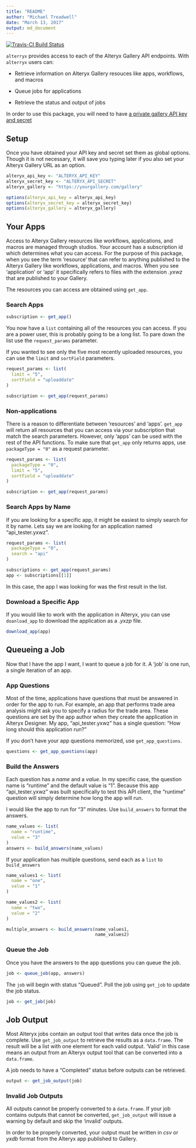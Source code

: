 ```yaml
---
title: "README"
author: "Michael Treadwell"
date: "March 13, 2017"
output: md_document
---
```


[![Travis-CI Build Status](https://travis-ci.org/mtreadwell/alterryx.svg?branch=master)](https://travis-ci.org/mtreadwell/alterryx)

`alterryx` provides access to each of the Alteryx Gallery API
endpoints. With `alterryx` users can:

* Retrieve information on Alteryx Gallery resouces like apps, workflows, and
macros

* Queue jobs for applications

* Retrieve the status and output of jobs

In order to use this package, you will need to have [a private gallery
API key and secret](https://community.alteryx.com/t5/Alteryx-Knowledge-Base/Private-Gallery-API-Key-and-Secret/ta-p/22009)

## Setup

Once you have obtained your API key and secret set them as global options.
Though it is not necessary, it will save you typing later if you also set your
Alteryx Gallery URL as an option.

```r
alteryx_api_key <- "ALTERYX_API_KEY"
alteryx_secret_key <- "ALTERYX_API_SECRET"
alteryx_gallery <- "https://yourgallery.com/gallery"

options(alteryx_api_key = alteryx_api_key)
options(alteryx_secret_key = alteryx_secret_key)
options(alteryx_gallery = alteryx_gallery)
```

## Your Apps
Access to Alteryx Gallery resources like workflows, applications, and macros
are managed through studios. Your account has a subscription id which
determines what you can access. For the purpose of this package, when you see
the term 'resource' that can refer to anything published to the Alteryx Gallery
like workflows, applications, and macros. When you see 'application' or 'app'
it specifically refers to files with the extension _.yxwz_ that are published
to your Gallery.

The resources you can access are obtained using `get_app`.

### Search Apps
```r
subscription <- get_app()
```

You now have a `list` containing all of the resources you can access. If you
are a power user, this is probably going to be a long list. To pare down the
list use the `request_params` parameter.

If you wanted to see only the five most recently uploaded resources, you can
use the `limit` and `sortField` parameters.

```r
request_params <- list(
  limit = "5",
  sortField = "uploaddate"
)

subscription <- get_app(request_params)
```

### Non-applications
There is a reason to differentiate between 'resources' and 'apps'. `get_app`
will return all resources that you can access via your subscription that match
the search parameters. However, only 'apps' can be used with the rest of the
API functions. To make sure that `get_app` only returns apps, use
`packageType = "0"` as a request parameter.

```r
request_params <- list(
  packageType = "0",
  limit = "5",
  sortField = "uploaddate"
)

subscription <- get_app(request_params)
```

### Search Apps by Name
If you are looking for a specific app, it might be easiest to simply search for
it by name. Lets say we are looking for an application named "api_tester.yxwz".

```r
request_params <- list(
  packageType = "0",
  search = "api"
)

subscriptions <- get_app(request_params)
app <- subscriptions[[1]]
```

In this case, the app I was looking for was the first result in the list.

### Download a Specific App
If you would like to work with the application in Alteryx, you can use
`doanload_app` to download the application as a _.yxzp_ file.
```r
download_app(app)
```

## Queueing a Job
Now that I have the app I want, I want to queue a job for it. A 'job' is one
run, a single iteration of an app.

### App Questions
Most of the time, applications have questions that must be answered in order
for the app to run. For example, an app that performs trade area analysis might
ask you to specify a radius for the trade area. These questions are set by the
app author when they create the application in Alteryx Designer. My app,
"api_tester.yxwz" has a single question: "How long should this application
run?"

If you don't have your app questions memorized, use `get_app_questions`.

```r
questions <- get_app_questions(app)
```

### Build the Answers
Each question has a _name_ and a _value_. In my specific case, the question
name is "runtime" and the default value is "1". Because this app
"api_tester.yxwz" was built specifically to test this API client, the "runtime"
question will simply determine how long the app will run.

I would like the app to run for "3" minutes. Use `build_answers` to format the
answers.

```r
name_values <- list(
  name = "runtime",
  value = "3"
)
answers <- build_answers(name_values)
```

If your application has multiple questions, send each as a `list` to
`build_answers`

```r
name_values1 <- list(
  name = "one",
  value = "1"
)

name_values2 <- list(
  name = "two",
  value = "2"
)

multiple_answers <- build_answers(name_values1,
                                  name_values2)
```

### Queue the Job
Once you have the answers to the app questions you can queue the job.

```r
job <- queue_job(app, answers)
```

The `job` will begin with status "Queued". Poll the job using `get_job` to
update the job status.

```r
job <- get_job(job)
```

## Job Output
Most Alteryx jobs contain an output tool that writes data once the job is
complete. Use `get_job_output` to retrieve the results as a `data.frame`. The
result will be a list with one element for each valid output. 'Valid' in this
case means an output from an Alteryx output tool that can be converted into a
`data.frame`.

A job needs to have a "Completed" status before outputs can be retrieved.

```r
output <- get_job_output(job)
```

### Invalid Job Outputs
All outputs cannot be properly converted to a `data.frame`. If your job
contains outputs that cannot be converted, `get_job_output` will issue a
warning by default and skip the 'invalid' outputs.

In order to be properly converted, your output must be written in _csv_ or
_yxdb_ format from the Alteryx app published to Gallery.

